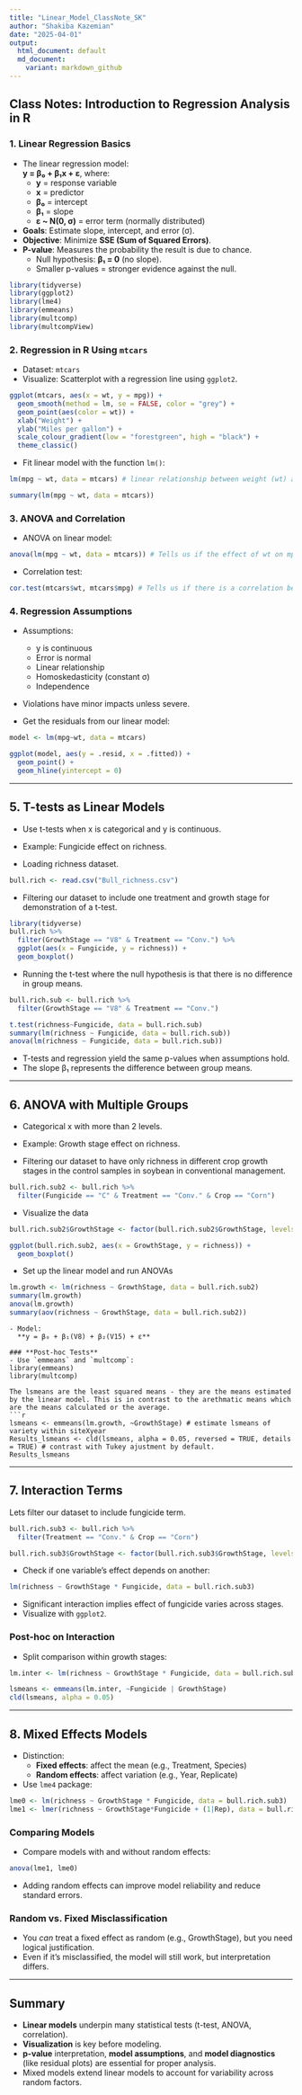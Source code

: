 ```yaml
---
title: "Linear_Model_ClassNote_SK"
author: "Shakiba Kazemian"
date: "2025-04-01"
output:
  html_document: default
  md_document:
    variant: markdown_github
---
```

## **Class Notes: Introduction to Regression Analysis in R**

### **1. Linear Regression Basics**
- The linear regression model:  
  **y = β₀ + β₁x + ε**, where:
  - **y** = response variable
  - **x** = predictor
  - **β₀** = intercept
  - **β₁** = slope
  - **ε ~ N(0, σ)** = error term (normally distributed)
  
- **Goals**: Estimate slope, intercept, and error (σ).  
- **Objective**: Minimize **SSE (Sum of Squared Errors)**.  
- **P-value**: Measures the probability the result is due to chance.  
  - Null hypothesis: **β₁ = 0** (no slope).
  - Smaller p-values = stronger evidence against the null.

```r
library(tidyverse)
library(ggplot2)
library(lme4)
library(emmeans)
library(multcomp)
library(multcompView)
```

### **2. Regression in R Using `mtcars`**
- Dataset: `mtcars`
- Visualize: Scatterplot with a regression line using `ggplot2`.
```r
ggplot(mtcars, aes(x = wt, y = mpg)) +
  geom_smooth(method = lm, se = FALSE, color = "grey") +
  geom_point(aes(color = wt)) +
  xlab("Weight") + 
  ylab("Miles per gallon") +
  scale_colour_gradient(low = "forestgreen", high = "black") +
  theme_classic()
```

- Fit linear model with the function `lm()`:  
```r
lm(mpg ~ wt, data = mtcars) # linear relationship between weight (wt) and miles per gallon (mpg)

summary(lm(mpg ~ wt, data = mtcars))
```


### **3. ANOVA and Correlation**

- ANOVA on linear model:
```r
anova(lm(mpg ~ wt, data = mtcars)) # Tells us if the effect of wt on mpg is significant
```

- Correlation test:
```r
cor.test(mtcars$wt, mtcars$mpg) # Tells us if there is a correlation between wt and mpg
```

### **4. Regression Assumptions**
- Assumptions:
  - y is continuous
  - Error is normal
  - Linear relationship
  - Homoskedasticity (constant σ)
  - Independence
- Violations have minor impacts unless severe.

- Get the residuals from our linear model:
```r
model <- lm(mpg~wt, data = mtcars)

ggplot(model, aes(y = .resid, x = .fitted)) +
  geom_point() +
  geom_hline(yintercept = 0)
```

---

## **5. T-tests as Linear Models**
- Use t-tests when x is categorical and y is continuous.
- Example: Fungicide effect on richness.

- Loading richness dataset. 
```r
bull.rich <- read.csv("Bull_richness.csv")
```

- Filtering our dataset to include one treatment and growth stage for demonstration of a t-test.
```r
library(tidyverse)
bull.rich %>%
  filter(GrowthStage == "V8" & Treatment == "Conv.") %>%
  ggplot(aes(x = Fungicide, y = richness)) + 
  geom_boxplot()
```

- Running the t-test where the null hypothesis is that there is no difference in group means.
```r
bull.rich.sub <- bull.rich %>%
  filter(GrowthStage == "V8" & Treatment == "Conv.")

t.test(richness~Fungicide, data = bull.rich.sub)
summary(lm(richness ~ Fungicide, data = bull.rich.sub))
anova(lm(richness ~ Fungicide, data = bull.rich.sub))
```
- T-tests and regression yield the same p-values when assumptions hold.
- The slope β₁ represents the difference between group means.

---

## **6. ANOVA with Multiple Groups**
- Categorical x with more than 2 levels.
- Example: Growth stage effect on richness.

- Filtering our dataset to have only richness in different crop growth stages in the control samples in soybean in conventional management. 
```r
bull.rich.sub2 <- bull.rich %>%
  filter(Fungicide == "C" & Treatment == "Conv." & Crop == "Corn")
```

- Visualize the data
```r
bull.rich.sub2$GrowthStage <- factor(bull.rich.sub2$GrowthStage, levels = c("V6", "V8", "V15"))

ggplot(bull.rich.sub2, aes(x = GrowthStage, y = richness)) +
  geom_boxplot()
```
- Set up the linear model and run ANOVAs
```r
lm.growth <- lm(richness ~ GrowthStage, data = bull.rich.sub2)
summary(lm.growth)
anova(lm.growth)
summary(aov(richness ~ GrowthStage, data = bull.rich.sub2))
```
```
- Model:  
  **y = β₀ + β₁(V8) + β₂(V15) + ε**

### **Post-hoc Tests**
- Use `emmeans` and `multcomp`:
library(emmeans)
library(multcomp)

The lsmeans are the least squared means - they are the means estimated by the linear model. This is in contrast to the arethmatic means which are the means calculated or the average. 
```r
lsmeans <- emmeans(lm.growth, ~GrowthStage) # estimate lsmeans of variety within siteXyear
Results_lsmeans <- cld(lsmeans, alpha = 0.05, reversed = TRUE, details = TRUE) # contrast with Tukey ajustment by default. 
Results_lsmeans
```

---

## **7. Interaction Terms**

Lets filter our dataset to include fungicide term. 
```r
bull.rich.sub3 <- bull.rich %>%
  filter(Treatment == "Conv." & Crop == "Corn")

bull.rich.sub3$GrowthStage <- factor(bull.rich.sub3$GrowthStage, levels = c("V6", "V8", "V15"))
```

- Check if one variable’s effect depends on another:
```r
lm(richness ~ GrowthStage * Fungicide, data = bull.rich.sub3)
```
- Significant interaction implies effect of fungicide varies across stages.
- Visualize with `ggplot2`.

### **Post-hoc on Interaction**
- Split comparison within growth stages:
```r
lm.inter <- lm(richness ~ GrowthStage * Fungicide, data = bull.rich.sub3)

lsmeans <- emmeans(lm.inter, ~Fungicide | GrowthStage)
cld(lsmeans, alpha = 0.05)
```

---

## **8. Mixed Effects Models**
- Distinction:
  - **Fixed effects**: affect the mean (e.g., Treatment, Species)
  - **Random effects**: affect variation (e.g., Year, Replicate)

- Use `lme4` package:
```r
lme0 <- lm(richness ~ GrowthStage * Fungicide, data = bull.rich.sub3)
lme1 <- lmer(richness ~ GrowthStage*Fungicide + (1|Rep), data = bull.rich.sub3)
```

### **Comparing Models**
- Compare models with and without random effects:
```r
anova(lme1, lme0)
```
- Adding random effects can improve model reliability and reduce standard errors.

### **Random vs. Fixed Misclassification**
- You *can* treat a fixed effect as random (e.g., GrowthStage), but you need logical justification.
- Even if it's misclassified, the model will still work, but interpretation differs.

---

## **Summary**
- **Linear models** underpin many statistical tests (t-test, ANOVA, correlation).
- **Visualization** is key before modeling.
- **p-value** interpretation, **model assumptions**, and **model diagnostics** (like residual plots) are essential for proper analysis.
- Mixed models extend linear models to account for variability across random factors.
